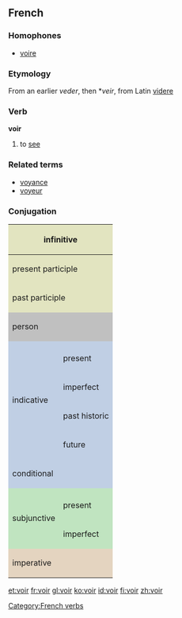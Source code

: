 ==French==
===Homophones===
*[[voire]]
===Etymology===
From an earlier ''veder'', then *''veir'', from Latin [[videre]]
===Verb===
'''voir'''

# to [[see]]

===Related terms===
*[[voyance]]
*[[voyeur]]

===Conjugation===

<center>
{| style="background:#F0F0F0"
|-
! colspan="3" style="background:#e2e4c0" | infinitive
| colspan="5" | voir

|-
! colspan="3" style="background:#e2e4c0" | present participle
| colspan="5" | [[voyant]]

|-
! colspan="3" style="background:#e2e4c0" | past participle
| colspan="5" | [[vu]]

|-
! colspan="2" rowspan="2" style="background:#C0C0C0" | person
! colspan="3" style="background:#C0C0C0" | singular
! colspan="3" style="background:#C0C0C0" | plural

|-
! style="background:#C0C0C0;width:12.5%" | first
! style="background:#C0C0C0;width:12.5%" | second
! style="background:#C0C0C0;width:12.5%" | third
! style="background:#C0C0C0;width:12.5%" | first
! style="background:#C0C0C0;width:12.5%" | second
! style="background:#C0C0C0;width:12.5%" | third

|-
! style="background:#c0cfe4" rowspan="5" | indicative
! style="background:#c0cfe4" | 
! style="background:#c0cfe4" | je
! style="background:#c0cfe4" | tu
! style="background:#c0cfe4" | il
! style="background:#c0cfe4" | nous
! style="background:#c0cfe4" | vous
! style="background:#c0cfe4" | ils

|-
! style="height:3em;background:#c0cfe4" | present
| vois
| vois
| voit
| voyons
| voyez
| voient

|-
! style="height:3em;background:#c0cfe4" | imperfect
| voyais
| voyais
| voyait
| voyions
| voyiez
| voyaient

|-
! style="height:3em;background:#c0cfe4" | past historic
| vis
| vis
| vit
| vîmes
| vîtes
| virent

|-
! style="height:3em;background:#c0cfe4" | future
| verrai
| verras
| verra
| verrons
| verrez
| verront

|-
! style="height:3em;background:#c0cfe4" colspan="2" | conditional
| verrais
| verrais
| verrait
| verrions
| verriez
| verraient

|-
! style="background:#c0e4c0" rowspan="3" | subjunctive
! style="background:#c0e4c0" | 
! style="background:#c0e4c0" | que je
! style="background:#c0e4c0" | que tu
! style="background:#c0e4c0" | qu'il
! style="background:#c0e4c0" | que nous
! style="background:#c0e4c0" | que vous
! style="background:#c0e4c0" | qu'ils

|-
! style="height:3em;background:#c0e4c0" | present
| voie
| voies
| voie
| voyions
| voyiez
| voient

|-
! style="height:3em;background:#c0e4c0" rowspan="1" | imperfect
| visse
| visses
| vît
| vissions
| vissiez
| vissent

|-
! colspan="2" rowspan="2" style="height:3em;background:#e4d4c0" | imperative
! style="background:#e4d4c0" | -
! style="background:#e4d4c0" | tu
! style="background:#e4d4c0" | -
! style="background:#e4d4c0" | nous
! style="background:#e4d4c0" | vous
! style="background:#e4d4c0" | -

|-
|
| vois
| 
| voyons
| voyez
| 

|}
</center>

[[Category:French verbs]]

[[et:voir]]
[[fr:voir]]
[[gl:voir]]
[[ko:voir]]
[[id:voir]]
[[fi:voir]]
[[zh:voir]]